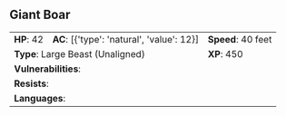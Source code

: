 ## Giant Boar {#monster-giant-boar}

```{=html}
<table class="table table-striped">
    <tbody>
        <tr>                    
            <td><b>HP</b>: 42</td>
            <td><b>AC</b>: [{'type': 'natural', 'value': 12}]</td>
            <td><b>Speed</b>: 40 feet</td>
        </tr>
        <tr>
            <td colspan="2"><b>Type</b>: Large Beast (Unaligned)</td>
            <td><b>XP</b>: 450</td>
        </tr>
        <tr>
            <td colspan="3"><b>Vulnerabilities</b>: </td>
        </tr>
        <tr>
            <td colspan="3"><b>Resists</b>: </td>
        </tr>
        <tr>
            <td colspan="3"><b>Languages</b>: </td>
        </tr>
    </tbody>
</table>
```
